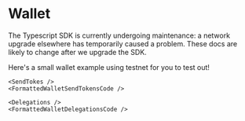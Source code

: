 # Wallet





<Callout type="warning">
The Typescript SDK is currently undergoing maintenance: a network upgrade elsewhere has temporarily caused a problem. These docs are likely to change after we upgrade the SDK.
</Callout>

Here's a small wallet example using testnet for you to test out!

<WalletContextProvider>
    <ConnectWallet />
    <FormattedWalletConnectCode />

    <SendTokes />
    <FormattedWalletSendTokensCode />

    <Delegations />
    <FormattedWalletDelegationsCode />
</WalletContextProvider>
